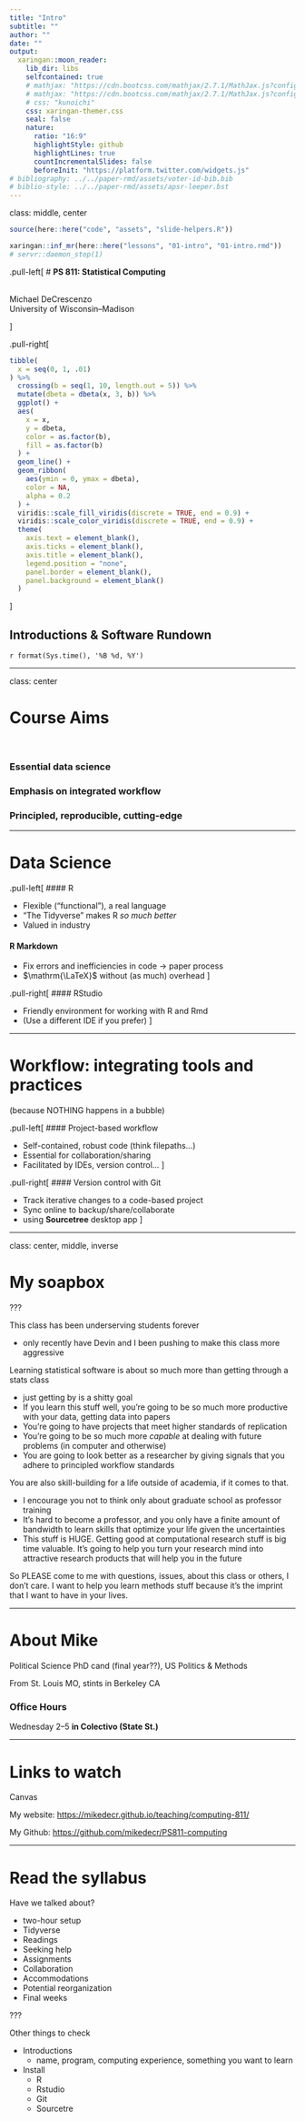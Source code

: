 ```yaml
---
title: "Intro"
subtitle: ""
author: ""
date: ""
output:
  xaringan::moon_reader:
    lib_dir: libs
    selfcontained: true
    # mathjax: "https://cdn.bootcss.com/mathjax/2.7.1/MathJax.js?config=TeX-MML-AM_HTMLorMML"
    # mathjax: "https://cdn.bootcss.com/mathjax/2.7.1/MathJax.js?config=TeX-MML-AM_SVG"
    # css: "kunoichi"
    css: xaringan-themer.css
    seal: false
    nature:
      ratio: "16:9"
      highlightStyle: github
      highlightLines: true
      countIncrementalSlides: false
      beforeInit: "https://platform.twitter.com/widgets.js"
# bibliography: ../../paper-rmd/assets/voter-id-bib.bib
# biblio-style: ../../paper-rmd/assets/apsr-leeper.bst
---
```


class: middle, center


```r
source(here::here("code", "assets", "slide-helpers.R"))
```

```r
xaringan::inf_mr(here::here("lessons", "01-intro", "01-intro.rmd"))
# servr::daemon_stop(1)
```


.pull-left[
# **PS 811: Statistical Computing**

<br>
Michael DeCrescenzo
<br>
University of Wisconsin–Madison

]

.pull-right[
```r
tibble(
  x = seq(0, 1, .01)
) %>%
  crossing(b = seq(1, 10, length.out = 5)) %>%
  mutate(dbeta = dbeta(x, 3, b)) %>%
  ggplot() +
  aes(
    x = x,
    y = dbeta,
    color = as.factor(b),
    fill = as.factor(b)
  ) +
  geom_line() +
  geom_ribbon(
    aes(ymin = 0, ymax = dbeta),
    color = NA,
    alpha = 0.2
  ) +
  viridis::scale_fill_viridis(discrete = TRUE, end = 0.9) +
  viridis::scale_color_viridis(discrete = TRUE, end = 0.9) +
  theme(
    axis.text = element_blank(),
    axis.ticks = element_blank(),
    axis.title = element_blank(),
    legend.position = "none",
    panel.border = element_blank(),
    panel.background = element_blank()
  )
```

]

## Introductions & Software Rundown

`r format(Sys.time(), '%B %d, %Y')`



---

class: center

# Course Aims

<br>

### Essential data science

### Emphasis on integrated workflow

### Principled, reproducible, cutting-edge



---

# Data Science

.pull-left[
#### R

- Flexible ("functional"), a real language
- "The Tidyverse" makes R _so much better_
- Valued in industry


#### R Markdown

- Fix errors and inefficiencies in code $\rightarrow$ paper process
- $\mathrm{\LaTeX}$ without (as much) overhead
]

.pull-right[
#### RStudio

- Friendly environment for working with R and Rmd
- (Use a different IDE if you prefer)
]

---

# Workflow: integrating tools and practices

(because NOTHING happens in a bubble)

.pull-left[
#### Project-based workflow

- Self-contained, robust code (think filepaths...)
- Essential for collaboration/sharing
- Facilitated by IDEs, version control...
]


.pull-right[
#### Version control with Git

- Track iterative changes to a code-based project
- Sync online to backup/share/collaborate
- using **Sourcetree** desktop app
]

---

class: center, middle, inverse

# My soapbox

???

This class has been underserving students forever

- only recently have Devin and I been pushing to make this class more aggressive

Learning statistical software is about so much more than getting through a stats class

- just getting by is a shitty goal
- If you learn this stuff well, you're going to be so much more productive with your data, getting data into papers
- You're going to have projects that meet higher standards of replication
- You're going to be so much more _capable_ at dealing with future problems (in computer and otherwise)
- You are going to look better as a researcher by giving signals that you adhere to principled workflow standards

You are also skill-building for a life outside of academia, if it comes to that.

- I encourage you not to think only about graduate school as professor training
- It's hard to become a professor, and you only have a finite amount of bandwidth to learn skills that optimize your life given the uncertainties
- This stuff is HUGE. Getting good at computational research stuff is big time valuable. It's going to help you turn your research mind into attractive research products that will help you in the future

So PLEASE come to me with questions, issues, about this class or others, I don't care. I want to help you learn methods stuff because it's the imprint that I want to have in your lives.

---

# About Mike

Political Science PhD cand (final year??), US Politics & Methods

From St. Louis MO, stints in Berkeley CA


### Office Hours

Wednesday 2–5 **in Colectivo (State St.)**

---

# Links to watch

Canvas

My website: <https://mikedecr.github.io/teaching/computing-811/>

My Github: <https://github.com/mikedecr/PS811-computing>

---

# Read the syllabus

Have we talked about?

- two-hour setup
- Tidyverse
- Readings
- Seeking help
- Assignments
- Collaboration
- Accommodations
- Potential reorganization
- Final weeks


???

Other things to check

- Introductions
    - name, program, computing experience, something you want to learn
- Install
    - R
    - Rstudio
    - Git
    - Sourcetre
